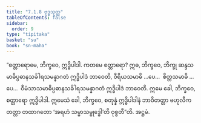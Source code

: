 ```yaml
---
title: "7.1.8 ဗုဒ္ဓသုတ္တ"
tableOfContents: false
sidebar:
  order: 9
type: "tipitaka"
basket: "su"
book: "sn-maha"
---
```



<DynamicBreadcrumb />

<Division number="820" book="sn-maha">

<Paragraph number="1358" book="sn-maha">
“စတ္တာရောမေ, ဘိက္ခဝေ, ဣဒ္ဓိပါဒါ. ကတမေ စတ္တာရော? ဣဓ, ဘိက္ခဝေ, ဘိက္ခု ဆန္ဒသမာဓိပ္ပဓာနသင်္ခါရသမန္နာဂတံ ဣဒ္ဓိပါဒံ ဘာဝေတိ, ဝီရိယသမာဓိ …ပေ…  စိတ္တသမာဓိ …ပေ…  ဝီမံသာသမာဓိပ္ပဓာနသင်္ခါရသမန္နာဂတံ ဣဒ္ဓိပါဒံ ဘာဝေတိ. ဣမေ ခေါ, ဘိက္ခဝေ, စတ္တာရော ဣဒ္ဓိပါဒါ. ဣမေသံ ခေါ, ဘိက္ခဝေ, စတုန္နံ ဣဒ္ဓိပါဒါနံ ဘာဝိတတ္တာ ဗဟုလီကတတ္တာ တထာဂတော ‘အရဟံ သမ္မာသမ္ဗုဒ္ဓေါ’တိ ဝုစ္စတီ”တိ.

</Paragraph>
</Division>

<Paragraph number="1359" type="center" book="sn-maha">
အဋ္ဌမံ.
</Paragraph>